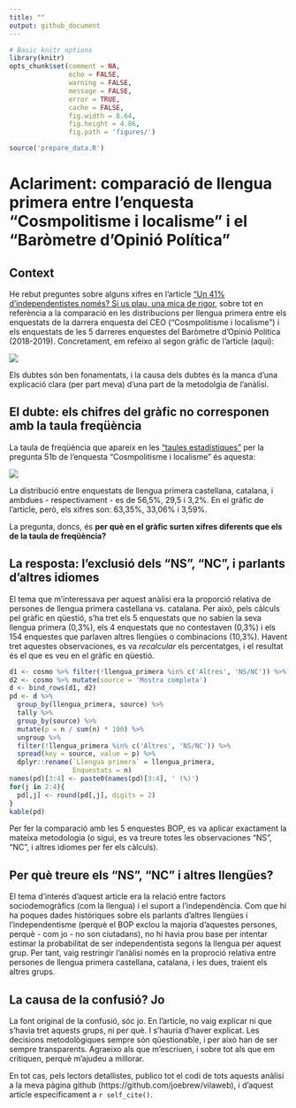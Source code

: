 ```yaml
---
title: ""
output: github_document
---
```



```r
# Basic knitr options
library(knitr)
opts_chunk$set(comment = NA, 
               echo = FALSE, 
               warning = FALSE, 
               message = FALSE, 
               error = TRUE, 
               cache = FALSE,
               fig.width = 8.64,
               fig.height = 4.86,
               fig.path = 'figures/')
```

```r
source('prepare_data.R')
```

# Aclariment: comparació de llengua primera entre l'enquesta "Cosmpolitisme i localisme" i el "Baròmetre d'Opinió Política"

## Context

He rebut preguntes sobre alguns xifres en l'article ["Un 41% d'independentistes només? Si us plau, una mica de rigor](https://www.vilaweb.cat/noticies/41-dindependentistes-si-us-plau-una-mica-de-rigor/), sobre tot en referència a la comparació en les distribucions per llengua primera entre els enquestats de la darrera enquesta del CEO ("Cosmpolitisme i localisme") i els enquestats de les 5 darreres enquestes del Baròmetre d'Opinió Política (2018-2019). Concretament, em refeixo al segon gràfic de l'article (aqui):

<img src="https://imatges.vilaweb.cat/nacional/wp-content/uploads/2019/11/Captura-de-Pantalla-2019-11-16-a-les-17.13.46-16171848.png" />

Els dubtes són ben fonamentats, i la causa dels dubtes és la manca d'una explicació clara (per part meva) d'una part de la metodolgia de l'anàlisi. 


## El dubte: els chifres del gràfic no corresponen amb la taula freqüència  

La taula de freqüència que apareix en les ["taules estadístiques"](http://upceo.ceo.gencat.cat/wsceop/7348/Taules%20estad%C3%ADstiques%20-951.pdf) per la pregunta 51b de l'enquesta "Cosmpolitisme i localisme" és aquesta:

<img src="img/taula.png" />

La distribució entre enquestats de llengua primera castellana, catalana, i ambdues - respectivament - es de 56,5%, 29,5 i 3,2%. En el gràfic de l'article, però, els xifres son: 63,35%, 33,06% i 3,59%.

La pregunta, doncs, és **per què en el gràfic surten xifres diferents que els de la taula de freqüència?**

## La resposta: l'exclusió dels "NS", "NC", i parlants d'altres idiomes

El tema que m'interessava per aquest anàlisi era la proporció relativa de persones de llengua primera castellana vs. catalana. Per això, pels càlculs pel gràfic en qüestió, s'ha tret els 5 enquestats que no sabien la seva llengua primera (0,3%), els 4 enquestats que no contestaven (0,3%) i els 154 enquestes que parlaven altres llengües o combinacions (10,3%). Havent tret aquestes observaciones, es va _recalcular_ els percentatges, i el resultat és el que es veu en el gràfic en qüestió.

```r
d1 <- cosmo %>% filter(!llengua_primera %in% c('Altres', 'NS/NC')) %>% mutate(source = 'Traient altres llengües i NS/NC')
d2 <- cosmo %>% mutate(source = 'Mostra completa')
d <- bind_rows(d1, d2)
pd <- d %>%
  group_by(llengua_primera, source) %>%
  tally %>%
  group_by(source) %>%
  mutate(p = n / sum(n) * 100) %>%
  ungroup %>%
  filter(!llengua_primera %in% c('Altres', 'NS/NC')) %>%
  spread(key = source, value = p) %>%
  dplyr::rename(`Llengua primera` = llengua_primera,
                Enquestats = n)
names(pd)[3:4] <- paste0(names(pd)[3:4], ' (%)')
for(j in 2:4){
  pd[,j] <- round(pd[,j], digits = 2)
}
kable(pd)
```

Per fer la comparació amb les 5 enquestes BOP, es va aplicar exactament la mateixa metodologia (o sigui, es va treure totes les observaciones "NS", "NC", i altres idiomes per fer els càlculs).

## Per què treure els "NS", "NC" i altres llengües?

El tema d'interés d'aquest article era la relació entre factors sociodemogràfics (com la llengua) i el suport a l'independència. Com que hi ha poques dades històriques sobre els parlants d'altres llengües i l'independentisme (perquè el BOP exclou la majoria d'aquestes persones, perquè - com jo - no son ciutadans), no hi havia prou base per intentar estimar la probabilitat de ser independentista segons la llengua per aquest grup. Per tant, vaig restringir l'anàlisi només en la proproció relativa entre persones de llengua primera castellana, catalana, i les dues, traient els altres grups.


## La causa de la confusió? Jo

La font original de la confusió, sóc jo. En l'article, no vaig explicar ni que s'havia tret aquests grups, ni per què. I s'hauria d'haver explicat. Les decisions metodològiques sempre són qüestionable, i per això han de ser sempre transparents. Agraeixo als que m'escriuen, i sobre tot als que em critiquen, perquè m'ajudeu a millorar.

En tot cas, pels lectors detallistes, publico tot el codi de tots aquests anàlisi a la meva pàgina github (https://github.com/joebrew/vilaweb), i d'aquest article especificament a `r self_cite()`.


